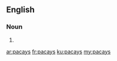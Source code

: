 ==English==

===Noun===
{{head|en}}

# {{plural of|pacay}}

[[ar:pacays]]
[[fr:pacays]]
[[ku:pacays]]
[[my:pacays]]